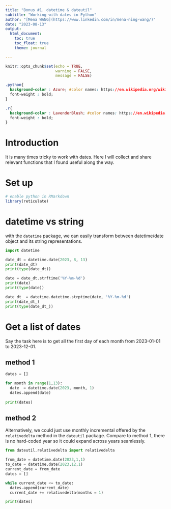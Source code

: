 ```yaml
---
title: "Bonus #1. datetime & dateutil"
subtitle: "Working with dates in Python"
author: "[Mena WANG](https://www.linkedin.com/in/mena-ning-wang/)"
date: "2023-08-13"
output: 
  html_document:
    toc: true
    toc_float: true
    theme: journal

---
```


```r
knitr::opts_chunk$set(echo = TRUE,
                      warning = FALSE,
                      message = FALSE)
```


```css

.python{
  background-color : Azure; #color names: https://en.wikipedia.org/wiki/Web_colors
  font-weight : bold;
}

.r{
  background-color : LavenderBlush; #color names: https://en.wikipedia.org/wiki/Web_colors
  font-weight : bold;
}

```

# Introduction

It is many times tricky to work with dates. Here I will collect and share relevant functions that I found useful along the way. 

# Set up

```r
# enable python in RMarkdown
library(reticulate)

```


# datetime vs string

with the `datetime` package, we can easily transform between datetime/date object and its string representations.

```python
import datetime

date_dt = datetime.date(2023, 8, 13)
print(date_dt)
print(type(date_dt))

date = date_dt.strftime('%Y-%m-%d')
print(date)
print(type(date))

date_dt_ = datetime.datetime.strptime(date, '%Y-%m-%d')
print(date_dt_)
print(type(date_dt_))

```
# Get a list of dates

Say the task here is to get all the first day of each month from 2023-01-01 to 2023-12-01.

## method 1


```python
dates = []

for month in range(1,13):
  date  = datetime.date(2023, month, 1)
  dates.append(date)
  
print(dates)

```


## method 2

Alternatively, we could just use monthly incremental offered by the `relativedelta` method in the `dateutil` package. Compare to method 1, there is no hard-coded year so it could expand across years seamlessly.

```python
from dateutil.relativedelta import relativedelta

from_date = datetime.date(2023,1,1)
to_date = datetime.date(2023,12,1)
current_date = from_date
dates = []

while current_date <= to_date:
  dates.append(current_date)
  current_date += relativedelta(months = 1)

print(dates)

```



